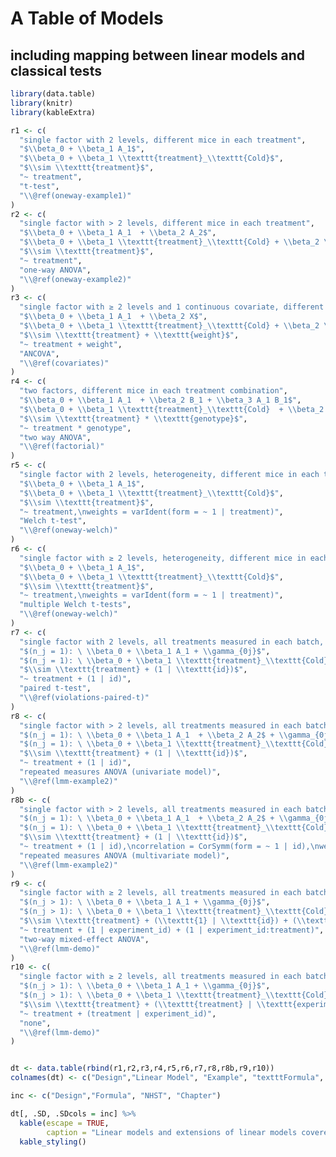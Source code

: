 # A Table of Models  {-}
## including mapping between linear models and classical tests {-}

```r
library(data.table)
library(knitr)
library(kableExtra)
```

```r
r1 <- c(
  "single factor with 2 levels, different mice in each treatment",
  "$\\beta_0 + \\beta_1 A_1$",
  "$\\beta_0 + \\beta_1 \\texttt{treatment}_\\texttt{Cold}$",
  "$\\sim \\texttt{treatment}$",
  "~ treatment",
  "t-test",
  "\\@ref(oneway-example1)"
)
r2 <- c(
  "single factor with > 2 levels, different mice in each treatment",
  "$\\beta_0 + \\beta_1 A_1  + \\beta_2 A_2$",
  "$\\beta_0 + \\beta_1 \\texttt{treatment}_\\texttt{Cold} + \\beta_2 \\texttt{treatment}_\\texttt{Norepinephrine}$",
  "$\\sim \\texttt{treatment}$",
  "~ treatment",
  "one-way ANOVA",
  "\\@ref(oneway-example2)"
)
r3 <- c(
  "single factor with ≥ 2 levels and 1 continuous covariate, different mice in each treatment",
  "$\\beta_0 + \\beta_1 A_1  + \\beta_2 X$",
  "$\\beta_0 + \\beta_1 \\texttt{treatment}_\\texttt{Cold} + \\beta_2 \\texttt{weight}$",
  "$\\sim \\texttt{treatment} + \\texttt{weight}$",
  "~ treatment + weight",
  "ANCOVA",
  "\\@ref(covariates)"
)
r4 <- c(
  "two factors, different mice in each treatment combination",
  "$\\beta_0 + \\beta_1 A_1  + \\beta_2 B_1 + \\beta_3 A_1 B_1$",
  "$\\beta_0 + \\beta_1 \\texttt{treatment}_\\texttt{Cold}  + \\beta_2 \\texttt{genotype}_\\texttt{KO}  + \\beta_3 \\texttt{treatment}_\\texttt{Cold}:\\texttt{genotype}_\\texttt{KO}$",
  "$\\sim \\texttt{treatment} * \\texttt{genotype}$",
  "~ treatment * genotype",
  "two way ANOVA",
  "\\@ref(factorial)"
)
r5 <- c(
  "single factor with 2 levels, heterogeneity, different mice in each treatment",
  "$\\beta_0 + \\beta_1 A_1$",
  "$\\beta_0 + \\beta_1 \\texttt{treatment}_\\texttt{Cold}$",
  "$\\sim \\texttt{treatment}$",
  "~ treatment,\nweights = varIdent(form = ~ 1 | treatment)",
  "Welch t-test",
  "\\@ref(oneway-welch)"
)
r6 <- c(
  "single factor with ≥ 2 levels, heterogeneity, different mice in each treatment",
  "$\\beta_0 + \\beta_1 A_1$",
  "$\\beta_0 + \\beta_1 \\texttt{treatment}_\\texttt{Cold}$",
  "$\\sim \\texttt{treatment}$",
  "~ treatment,\nweights = varIdent(form = ~ 1 | treatment)",
  "multiple Welch t-tests",
  "\\@ref(oneway-welch)"
)
r7 <- c(
  "single factor with 2 levels, all treatments measured in each batch, n = 1 for each batch by treatment combination",
  "$(n_j = 1): \ \\beta_0 + \\beta_1 A_1 + \\gamma_{0j}$",
  "$(n_j = 1): \ \\beta_0 + \\beta_1 \\texttt{treatment}_\\texttt{Cold} + \\gamma_{0j}$",
  "$\\sim \\texttt{treatment} + (1 | \\texttt{id})$",
  "~ treatment + (1 | id)",
  "paired t-test",
  "\\@ref(violations-paired-t)"
)
r8 <- c(
  "single factor with > 2 levels, all treatments measured in each batch, n = 1 for each batch by treatment combination",
  "$(n_j = 1): \ \\beta_0 + \\beta_1 A_1  + \\beta_2 A_2$ + \\gamma_{0j}$",
  "$(n_j = 1): \ \\beta_0 + \\beta_1 \\texttt{treatment}_\\texttt{Cold} + \\beta_2 \\texttt{treatment}_\\texttt{Norepinephrine} + \\gamma_{0j}$",
  "$\\sim \\texttt{treatment} + (1 | \\texttt{id})$",
  "~ treatment + (1 | id)",
  "repeated measures ANOVA (univariate model)",
  "\\@ref(lmm-example2)"
)
r8b <- c(
  "single factor with > 2 levels, all treatments measured in each batch, n = 1 for each batch by treatment combination",
  "$(n_j = 1): \ \\beta_0 + \\beta_1 A_1  + \\beta_2 A_2$ + \\gamma_{0j}$",
  "$(n_j = 1): \ \\beta_0 + \\beta_1 \\texttt{treatment}_\\texttt{Cold} + \\beta_2 \\texttt{treatment}_\\texttt{Norepinephrine} + \\gamma_{0j}$",
  "$\\sim \\texttt{treatment} + (1 | \\texttt{id})$",
  "~ treatment + (1 | id),\ncorrelation = CorSymm(form = ~ 1 | id),\nweights = varIdent(form = ~ 1 | treatment)",
  "repeated measures ANOVA (multivariate model)",
  "\\@ref(lmm-example2)"
)
r9 <- c(
  "single factor with ≥ 2 levels, all treatments measured in each batch, n > 1 for each batch by treatment combination",
  "$(n_j > 1): \ \\beta_0 + \\beta_1 A_1 + \\gamma_{0j}$",
  "$(n_j > 1): \ \\beta_0 + \\beta_1 \\texttt{treatment}_\\texttt{Cold} + \\gamma_{0j} + \\gamma_{1j} \\texttt{treatment}_\\texttt{Cold}$",
  "$\\sim \\texttt{treatment} + (\\texttt{1} | \\texttt{id}) + (\\texttt{1} | \\texttt{experiment_id}:\\texttt{treatment})$",
  "~ treatment + (1 | experiment_id) + (1 | experiment_id:treatment)",
  "two-way mixed-effect ANOVA",
  "\\@ref(lmm-demo)"
)
r10 <- c(
  "single factor with ≥ 2 levels, all treatments measured in each batch, n > 1 for each batch by treatment combination",
  "$(n_j > 1): \ \\beta_0 + \\beta_1 A_1 + \\gamma_{0j}$",
  "$(n_j > 1): \ \\beta_0 + \\beta_1 \\texttt{treatment}_\\texttt{Cold} + \\gamma_{0j} + \\gamma_{1j} \\texttt{treatment}_\\texttt{Cold}$",
  "$\\sim \\texttt{treatment} + (\\texttt{treatment} | \\texttt{experiment_id})$",
  "~ treatment + (treatment | experiment_id)",
  "none",
  "\\@ref(lmm-demo)"
)


dt <- data.table(rbind(r1,r2,r3,r4,r5,r6,r7,r8,r8b,r9,r10))
colnames(dt) <- c("Design","Linear Model", "Example", "textttFormula", "Formula", "NHST", "Chapter")
```


```r
inc <- c("Design","Formula", "NHST", "Chapter")

dt[, .SD, .SDcols = inc] %>%
  kable(escape = TRUE,
        caption = "Linear models and extensions of linear models covered in this text.") %>%
  kable_styling()

```


